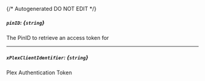 {/* Autogenerated DO NOT EDIT  */}
##### `pinID`: *{`string`}*
The PinID to retrieve an access token for

---
##### `xPlexClientIdentifier`: *{`string`}*
Plex Authentication Token



